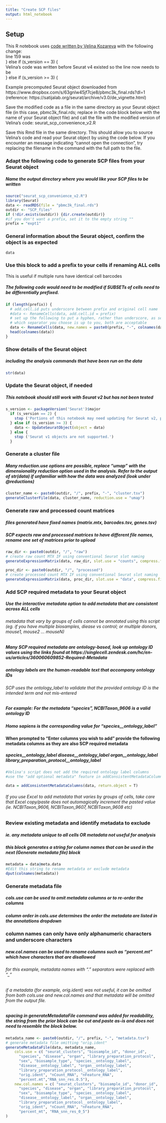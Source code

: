 ```yaml
---
title: "Create SCP files"
output: html_notebook
---
```

## Setup
This R notebook uses [code written by Velina Kozareva](https://github.com/vkozareva/single_cell_portal/blob/object-conversion-scripts/scripts/object_conversion/seurat/seurat_scp_convenience.R) with the following change:  
line 159 was  
} else if (s_version == 3) {  
Velina's code was written before Seurat v4 existed so the line now needs to be  
} else if (s_version >= 3) {  

Example precomputed Seurat object downloaded from https://www.dropbox.com/s/63gnlw45jf7cje8/pbmc3k_final.rds?dl=1
(reference: https://satijalab.org/seurat/archive/v3.0/de_vignette.html)

Save the modified code as a file in the same directory as your Seurat object file (in this case, pbmc3k_final.rds; replace in the code block below with the name of your Seurat object file) and call the file with the modified version of Velina's code: seurat_scp_convenience_v2.R

Save this Rmd file in the same directory. This should allow you to source Velina's code and read your Seurat object by using the code below. If you encounter an message indicating "cannot open the connection", try replacing the filename in the command with the full path to the file.

### Adapt the following code to generate SCP files from your Seurat object
##### Name the output directory where you would like your SCP files to be written

```r
source("seurat_scp_convenience_v2.R")
library(Seurat)
data <- readRDS(file = "pbmc3k_final.rds")
outdir <- "SCP_files"
if (!dir.exists(outdir)) {dir.create(outdir)}
#if you don't want a prefix, set it to the empty string ""
prefix = "expt1"
```

### General information about the Seurat object, confirm the object is as expected
```r
data
```

### Use this block to add a prefix to your cells if renaming ALL cells
####### This is useful if multiple runs have identical cell barcodes
##### The following code would need to be modified if SUBSETs of cells need to be differentially prefixed.
```r
if (length(prefix)) {
  # add.cell.id puts underscore between prefix and original cell name
  #data <- RenameCells(data, add.cell.id = prefix)
  # set up the following to put a hyphen, rather than underscore, as separator
  # which separator you choose is up to you, both are acceptable
  data <- RenameCells(data, new.names = paste0(prefix, "-", colnames(data)))
  head(colnames(data))
}
```
### Show details of the Seurat object
##### including the analysis commands that have been run on the data
```r
str(data)
```
### Update the Seurat object, if needed
##### This notebook should still work with Seurat v2 but has not been tested
```r
s_version <- packageVersion('Seurat')$major
  if (s_version == 2) {
    stop ('Portions of this notebook may need updating for Seurat v2, proceed with caution.')
  } else if (s_version >= 3) {
    data <- UpdateSeuratObject(object = data)
  } else {
    stop ('Seurat v1 objects are not supported.')
  }
```

### Generate a cluster file
##### Many reduction.use options are possible, replace "umap" with the dimensionality reduction option used in the analysis. Refer to the output of str(data) if unfamiliar with how the data was analyzed (look under @reductions)
```r
cluster_name <- paste0(outdir, "/", prefix, "-", "cluster.tsv")
generateClusterFile(data, cluster_name, reduction.use = "umap")
```


### Generate raw and processed count matrices
##### files generated have fixed names (matrix.mtx, barcodes.tsv, genes.tsv)
##### SCP expects raw and processed matrices to have different file names, rename one set of matrices prior to upload
```r
raw_dir <- paste0(outdir, "/", "raw")
# create raw count MTX IF using conventional Seurat slot naming
generateExpressionMatrix(data, raw_dir, slot.use = "counts", compress.files = T)

proc_dir <- paste0(outdir, "/", "processed")
# create processed count MTX IF using conventional Seurat slot naming
generateExpressionMatrix(data, proc_dir, slot.use = "data", compress.files = T)
```

### Add SCP required metadata to your Seurat object
##### Use the interactive metadata option to add metadata that are consistent across ALL cells
###### metadata that vary by groups of cells cannot be annotated using this script (eg. if you have multiple biosamples, diease vs control; or multiple donors, mouse1, mouse2 ... mouseN)
##### Many SCP required metadata are ontology-based, look up ontology ID values using the links found at https://singlecell.zendesk.com/hc/en-us/articles/360060609852-Required-Metadata
##### ontology labels are the human-readable text that accompany ontology IDs
###### SCP uses the ontology_label to validate that the provided ontology ID is the intended term and not mis-entered 
##### For example: For the metadata "species", NCBITaxon_9606 is a valid ontology ID
##### Homo sapiens is the corresponding value for "species__ontology_label"

#### **When prompted to "Enter columns you wish to add" provide the following metadata columns as they are also SCP required metadata**
##### species__ontology_label disease__ontology_label organ__ontology_label library_preparation_protocol__ontology_label
```r
#Velina's script does not add the required ontology label columns 
#use the "add optional metadata" feature in addConsistentMetadataColumns

data = addConsistentMetadataColumns(data, return.object = T)
```
###### If you use Excel to add metadata that varies by groups of cells, take care that Excel copy/paste does not automagically increment the pasted value (ie. NCBITaxon_9606, NCBITaxon_9607, NCBITaxon_9608 etc)



### Review existing metadata and identify metadata to exclude
##### ie. any metadata unique to all cells OR metadata not useful for analysis
##### this block generates a string for column names that can be used in the next (Generate metadata file) block
```r
metadata = data@meta.data
#Edit this string to rename metadata or exclude metadata
dput(colnames(metadata))
```

### Generate metadata file
##### cols.use can be used to omit metadata columns or to re-order the columns
##### column order in cols.use determines the order the metadata are listed in the annotations dropdown
### **column names can only have only alphanumeric characters and underscore characters**
##### new.col.names can be used to rename columns such as "percent.mt" which have characters that are disallowed
###### for this example, metadata names with "."  separators were replaced with "_"
###### if a metadata (for example, orig.ident) was not useful, it can be omitted from both cols.use and new.col.names and that metadata will be omitted from the output file.
##### spacing in generateMetadataFile command was added for readability, the string from the prior block can be cut and paste as-is and does not need to resemble the block below.
```r
metadata_name <- paste0(outdir, "/", prefix, "-", "metadata.tsv")
# generate metadata file omitting "orig.ident"
generateMetadataFile(data, metadata_name, 
    cols.use = c( "seurat_clusters", "biosample_id", "donor_id", 
      "species", "disease", "organ", "library_preparation_protocol", 
      "sex", "biosample_type", "species__ontology_label", 
      "disease__ontology_label", "organ__ontology_label", 
      "library_preparation_protocol__ontology_label", 
      "orig.ident", "nCount_RNA", "nFeature_RNA", 
      "percent.mt","RNA_snn_res.0.5"),
    new.col.names = c( "seurat_clusters", "biosample_id", "donor_id", 
      "species", "disease", "organ", "library_preparation_protocol", 
      "sex", "biosample_type", "species__ontology_label", 
      "disease__ontology_label", "organ__ontology_label", 
      "library_preparation_protocol__ontology_label", 
      "orig_ident", "nCount_RNA", "nFeature_RNA", 
      "percent_mt", "RNA_snn_res_0_5")
)
```


